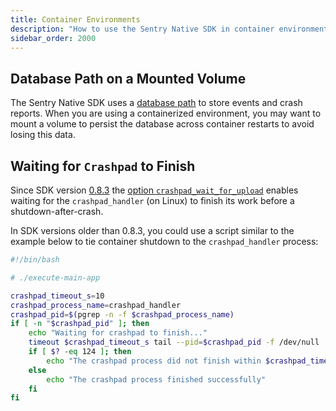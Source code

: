 ```yaml
---
title: Container Environments
description: "How to use the Sentry Native SDK in container environments."
sidebar_order: 2000
---
```


## Database Path on a Mounted Volume
The Sentry Native SDK uses a [database path](https://docs.sentry.io/platforms/native/configuration/options/#database-path) to store events and crash reports. When you are using a containerized environment, you may want to mount a volume to persist the database across container restarts to avoid losing this data.

## Waiting for `Crashpad` to Finish
Since SDK version [0.8.3](https://github.com/getsentry/sentry-native/releases/tag/0.8.3) the [option `crashpad_wait_for_upload`](https://docs.sentry.io/platforms/native/configuration/options/#crashpad-wait-for-upload) enables waiting for the `crashpad_handler` (on Linux) to finish its work before a shutdown-after-crash.


In SDK versions older than 0.8.3, you could use a script similar to the example below to tie container shutdown to the `crashpad_handler` process:
```bash
#!/bin/bash

# ./execute-main-app

crashpad_timeout_s=10
crashpad_process_name=crashpad_handler
crashpad_pid=$(pgrep -n -f $crashpad_process_name)
if [ -n "$crashpad_pid" ]; then
    echo "Waiting for crashpad to finish..."
    timeout $crashpad_timeout_s tail --pid=$crashpad_pid -f /dev/null
    if [ $? -eq 124 ]; then
        echo "The crashpad process did not finish within $crashpad_timeout_s seconds"
    else
        echo "The crashpad process finished successfully"
    fi
fi
```
